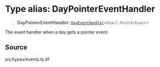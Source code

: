 # Type alias: DayPointerEventHandler

> **DayPointerEventHandler**: [`DayEventHandler`](/api/latest/type-aliases/DayEventHandler.mdx)\<`React.PointerEvent`\>

The event handler when a day gets a pointer event.

## Source

src/types/events.ts:41
